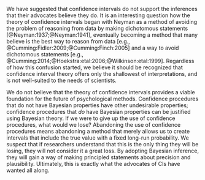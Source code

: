 We have suggested that confidence intervals do not support the inferences that their advocates believe they do. It is an interesting question how the theory of confidence intervals began with Neyman as a method of avoiding the problem of reasoning from data by making dichotomous statements [@Neyman:1937;@Neyman:1941], eventually becoming a method that many believe is the best way to reason from data [e.g., @Cumming:Fidler:2009;@Cumming:Finch:2005] and a way to avoid dichotomous statements [e.g., @Cumming:2014;@Hoekstra:etal:2006;@Wilkinson:etal:1999]. Regardless of how this confusion started, we believe it should be recognized that confidence interval theory offers only the shallowest of interpretations, and is not well-suited to the needs of scientists.

We do not believe that the theory of confidence intervals provides a viable foundation for the future of psychological methods. Confidence procedures that do not have Bayesian properties have other undesirable properties; confidence procedures that *do* have Bayesian properties can be justified using Bayesian theory. If we were to give up the use of confidence procedures, what would we lose? Abandoning the use of confidence procedures means abandoning a method that merely allows us to create intervals that include the true value with a fixed long-run probability. We suspect that if researchers understand that this is the only thing they will be losing, they will not consider it a great loss. By adopting Bayesian inference, they will gain a way of making principled statements about precision and plausibility. Ultimately, this is exactly what the advocates of CIs have wanted all along.
